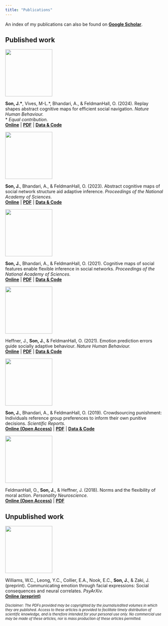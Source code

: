 ```yaml
---
title: "Publications"
---
```


An index of my publications can also be found on [**Google Scholar**](https://scholar.google.com/citations?user=JPPuzI8AAAAJ).

## Published work

::: {layout="[1, 3]" layout-valign="center"}
![](./files/papers/Preprint_NavigationReplay.png){fig-alt="Decorative image" width="150px"}

**Son, J.\***, Vives, M-L.\*, Bhandari, A., & FeldmanHall, O. (2024). Replay shapes abstract cognitive maps for efficient social navigation. *Nature Human Behaviour.*\
\* *Equal contribution.*\
[**Online**](https://www.nature.com/articles/s41562-024-01990-w) \| [**PDF**](/files/papers/2024_NHB_NavigationReplay.pdf) \| [**Data & Code**](https://github.com/feldmanhalllab/network-navigation-replay)
:::

::: {layout="[1, 3]" layout-valign="center"}
![](./files/papers/2023_PNAS_MultistepAbstraction.png){fig-alt="Decorative image" width="150px"}

**Son, J.**, Bhandari, A., & FeldmanHall, O. (2023). Abstract cognitive maps of social network structure aid adaptive inference. *Proceedings of the National Academy of Sciences.*\
[**Online**](https://www.pnas.org/doi/10.1073/pnas.2310801120) \| [**PDF**](/files/papers/2023_PNAS_MultistepAbstraction.pdf) \| [**Data & Code**](https://github.com/feldmanhalllab/multistep-relational-abstraction)
:::

::: {layout="[1, 3]" layout-valign="center"}
![](./files/papers/2021_PNAS_SocialFeatures.png){fig-alt="Decorative image" width="150px"}

**Son, J.**, Bhandari, A., & FeldmanHall, O. (2021). Cognitive maps of social features enable flexible inference in social networks. *Proceedings of the National Academy of Sciences.*\
[**Online**](https://www.pnas.org/doi/10.1073/pnas.2021699118) \| [**PDF**](/files/papers/2021_PNAS_SocialFeatures.pdf) \| [**Data & Code**](https://osf.io/v8ucz/)
:::

::: {layout="[1, 3]" layout-valign="center"}
![](./files/papers/2021_NHB_EPE.png){fig-alt="Decorative image" width="150px"}

Heffner, J., **Son, J.**, & FeldmanHall, O. (2021). Emotion prediction errors guide socially adaptive behaviour. *Nature Human Behaviour.*\
[**Online**](https://www.nature.com/articles/s41562-021-01213-6) \| [**PDF**](/files/papers/2021_NHB_EPE.pdf) \| [**Data & Code**](https://github.com/jpheffne/epe)
:::

::: {layout="[1, 3]" layout-valign="center"}
![](./files/papers/2019_SciRep_CrowdsourcingPunishment.png){fig-alt="Decorative image" width="150px"}

**Son, J.**, Bhandari, A., & FeldmanHall, O. (2019). Crowdsourcing punishment: Individuals reference group preferences to inform their own punitive decisions. *Scientific Reports.*\
[**Online (Open Access)**](https://www.nature.com/articles/s41598-019-48050-2) \| [**PDF**](/files/papers/2019_SciRep_CrowdsourcingPunishment.pdf) \| [**Data & Code**](https://osf.io/8ka47/)
:::

::: {layout="[1, 3]" layout-valign="center"}
![](./files/papers/2018_PN_NormsMoralAction.png){fig-alt="Decorative image" width="150px"}

FeldmanHall, O., **Son, J.**, & Heffner, J. (2018). Norms and the flexibility of moral action. *Personality Neuroscience.*\
[**Online (Open Access)**](https://www.cambridge.org/core/journals/personality-neuroscience/article/norms-and-the-flexibility-of-moral-action/A8A5140A517ECEE314A21FF9FE0E9EED) \| [**PDF**](/files/papers/2018_PN_NormsMoralAction.pdf)
:::

## Unpublished work

::: {layout="[1, 3]" layout-valign="center"}
![](./files/papers/Preprint_EmoComm.png){fig-alt="Decorative image" width="150px"}

Williams, W.C., Leong, Y.C., Collier, E.A., Nook, E.C., **Son, J.**, & Zaki, J. (preprint). Communicating emotion through facial expressions: Social consequences and neural correlates. *PsyArXiv.*\
[**Online (preprint)**](https://psyarxiv.com/4zpfk/)
:::

::: {style="font-size: 80%; font-style: italic"}
Disclaimer: The PDFs provided may be copyrighted by the journals/edited volumes in which they are published. Access to these articles is provided to facilitate timely distribution of scientific knowledge, and is therefore intended for your personal use only. No commercial use may be made of these articles, nor is mass production of these articles permitted.
:::
